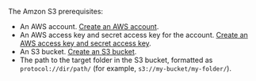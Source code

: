 The Amzon S3 prerequisites:

- An AWS account. [Create an AWS account](https://aws.amazon.com/free).
- An AWS access key and secret access key for the account. [Create an AWS access key and secret access key](https://docs.aws.amazon.com/IAM/latest/UserGuide/id_credentials_access-keys.html#Using_CreateAccessKey).
- An S3 bucket. [Create an S3 bucket](https://docs.aws.amazon.com/AmazonS3/latest/userguide/creating-bucket.html).
- The path to the target folder in the S3 bucket, formatted as `protocol://dir/path/` (for example, `s3://my-bucket/my-folder/`).